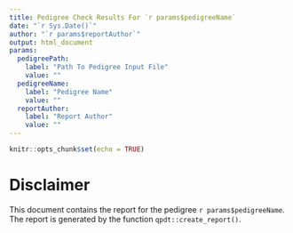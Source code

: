 ```yaml
---
title: Pedigree Check Results For `r params$pedigreeName`
date: "`r Sys.Date()`"
author: "`r params$reportAuthor`"
output: html_document
params:
  pedigreePath:
    label: "Path To Pedigree Input File"
    value: ""
  pedigreeName:
    label: "Pedigree Name"
    value: ""
  reportAuthor:
    label: "Report Author"
    value: ""
---
```



```r
knitr::opts_chunk$set(echo = TRUE)
```

# Disclaimer
This document contains the report for the pedigree `r params$pedigreeName`. The report is generated by the function `qpdt::create_report()`. 

